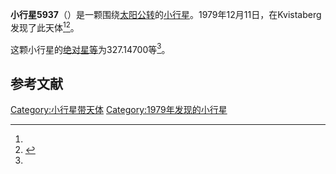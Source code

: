 {{Infobox planet
| bgcolour = #FFFFC0
| name = 5937 Loden
| symbol = 
| image = 
| caption = 
| discovery = yes
| discovery_ref = 
| discoverer = {{link-en|英格瓦·克拉斯·拉格尔科维斯特|Claes-Ingvar Lagerkvist}}
| discovery_site = [[Kvistaberg|Kvistaberg]] 
| discovered = 1979年12月11日
| designations = yes
| mp_name = 
| named_after = 
| alt_names = 1979 XQ/ 1982 PP
| mp_category = [[主带小行星|主带小行星]]
| orbit_ref = <ref name="a">[http://ssd.jpl.nasa.gov/sbdb.cgi?sstr=5937 5937 Loden] {{Wayback|url=http://ssd.jpl.nasa.gov/sbdb.cgi?sstr=5937 |date=20201124022502 }}，小行星數據庫瀏覽器（JPL Small-Body Database Browser）－[[美国国家航空航天局|美国国家航空航天局]]喷气推进实验室</ref>
| epoch = 2456400.5 (2013年4月18日更新)
| aphelion = {{convert|2.5532849|AU|km|3|abbr=on|lk=out}}
| perihelion = {{convert|1.9667887|AU|km|3|abbr=on}}
| semimajor = {{convert|2.2600368|AU|km|3|abbr=on}}
| eccentricity = 0.1297537
| period = 1240.999778 [[日|日]]<br />3.4[[儒略年|儒略年]]
| avg_speed = 
| inclination = 3.62108
| asc_node = 35.89505
| mean_anomaly = 
| arg_peri = 327.14700
| satellites = 
| physical_characteristics = yes
| dimensions = 
| mass = 
| density = 
| surface_grav = 
| escape_velocity = 
| sidereal_day = 
| axial_tilt = 
| pole_ecliptic_lat = 
| pole_ecliptic_lon = 
| albedo = 
| temperatures= 
| temp_name1 = 
| mean_temp_1 = 
| max_temp_1 = 
| temp_name2 = 
| max_temp_2 = 
| spectral_type = 
| abs_magnitude = 327.14700
}}

'''小行星5937'''（{{lang-en|5937 Loden}}）是一颗围绕[[太阳|太阳]][[公转|公转]]的[[小行星|小行星]]。1979年12月11日，{{link-en|英格瓦·克拉斯·拉格尔科维斯特|Claes-Ingvar Lagerkvist}}在Kvistaberg发现了此天体<ref name="a" /><ref>{{cite news|title=小行星列表|url=http://cfa-www.harvard.edu/iau/lists/NumberedMPs.txt|accessdate=2013-07-08|newspaper=哈佛大学|archive-date=2008-05-17|archive-url=https://web.archive.org/web/20080517010638/http://cfa-www.harvard.edu/iau/lists/NumberedMPs.txt|dead-url=no}}</ref>。

这颗小行星的[[绝对星等|绝对星等]]为327.14700等<ref name="a" />。

==参考文献==
{{reflist}}
{{Minor Planet Number|[[小行星5936|小行星5936]]|[[小行星5938|小行星5938]]}}

{{小天体}}

[[Category:小行星带天体|Category:小行星带天体]]
[[Category:1979年发现的小行星|Category:1979年发现的小行星]]

{{asteroid-stub}}